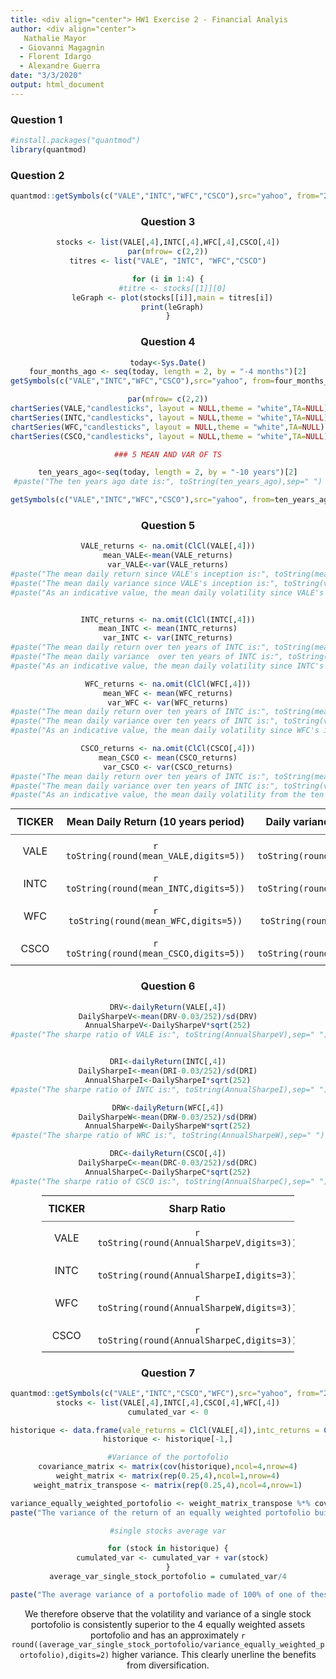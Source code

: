 ```yaml
---
title: <div align="center"> HW1 Exercise 2 - Financial Analyis 
author: <div align="center"> 
   Nathalie Mayor
  - Giovanni Magagnin
  - Florent Idargo
  - Alexandre Guerra
date: "3/3/2020"
output: html_document
---
```


### Question 1
```r
#install.packages("quantmod")
library(quantmod)
```
### Question 2

```r
quantmod::getSymbols(c("VALE","INTC","WFC","CSCO"),src="yahoo", from="2019-01-01")
```

<div align="center">

### Question 3

```r
stocks <- list(VALE[,4],INTC[,4],WFC[,4],CSCO[,4])
par(mfrow= c(2,2))
titres <- list("VALE", "INTC", "WFC","CSCO")

for (i in 1:4) {
  #titre <- stocks[[1]][0]
  leGraph <- plot(stocks[[i]],main = titres[i])
  print(leGraph)
}


```




### Question 4
```r

today<-Sys.Date()
four_months_ago <- seq(today, length = 2, by = "-4 months")[2]
getSymbols(c("VALE","INTC","WFC","CSCO"),src="yahoo", from=four_months_ago)
```

```r

par(mfrow= c(2,2))
chartSeries(VALE,"candlesticks", layout = NULL,theme = "white",TA=NULL)
chartSeries(INTC,"candlesticks", layout = NULL,theme = "white",TA=NULL)
chartSeries(WFC,"candlesticks", layout = NULL,theme = "white",TA=NULL)
chartSeries(CSCO,"candlesticks", layout = NULL,theme = "white",TA=NULL)


```


```r
### 5 MEAN AND VAR OF TS

ten_years_ago<-seq(today, length = 2, by = "-10 years")[2]
#paste("The ten years ago date is:", toString(ten_years_ago),sep=" ")
```

```r
getSymbols(c("VALE","INTC","WFC","CSCO"),src="yahoo", from=ten_years_ago)
```
### Question 5

```r

VALE_returns <- na.omit(ClCl(VALE[,4]))
mean_VALE<-mean(VALE_returns)
var_VALE<-var(VALE_returns)
#paste("The mean daily return since VALE's inception is:", toString(mean_VALE),sep=" ")
#paste("The mean daily variance since VALE's inception is:", toString(var_VALE),sep=" ")
#paste("As an indicative value, the mean daily volatility since VALE's inception is:", toString(sqrt(var_VALE)))


INTC_returns <- na.omit(ClCl(INTC[,4]))
mean_INTC <- mean(INTC_returns)
var_INTC <- var(INTC_returns)
#paste("The mean daily return over ten years of INTC is:", toString(mean_INTC),sep=" ")
#paste("The mean daily variance  over ten years of INTC is:", toString(var_INTC),sep=" ")
#paste("As an indicative value, the mean daily volatility since INTC's inception is:", toString(sqrt(var_INTC)))

WFC_returns <- na.omit(ClCl(WFC[,4]))
mean_WFC <- mean(WFC_returns)
var_WFC <- var(WFC_returns)
#paste("The mean daily return over ten years of INTC is:", toString(mean_WFC),sep=" ")
#paste("The mean daily variance over ten years of INTC is:", toString(var_WFC),sep=" ")
#paste("As an indicative value, the mean daily volatility since WFC's inception is:", toString(sqrt(var_WFC)))

CSCO_returns <- na.omit(ClCl(CSCO[,4]))
mean_CSCO <- mean(CSCO_returns)
var_CSCO <- var(CSCO_returns)
#paste("The mean daily return over ten years of INTC is:", toString(mean_CSCO),sep=" ")
#paste("The mean daily variance over ten years of INTC is:", toString(var_CSCO),sep=" ")
#paste("As an indicative value, the mean daily volatility from the ten past years of CSCO is:", toString(sqrt(var_CSCO)))
```
<style>
#Mean_Var {
  margin: 14px 0;
}
#Mean_Var tr th,#Mean_Var tr td{
  padding:10px;
  text-align: center;
}
#Mean_Var tr th {
  border-bottom: 1px solid rgba(20,20,20,0.7);
}
</style>

<table id="Mean_Var">
  <tr>
    <th> TICKER </th>
    <th> Mean Daily Return (10 years period) </th>
    <th> Daily variance (10 years period) </th>
    <th> Daily volatility (10 years period) </th>
  </tr>
  <tr>
    <td> VALE </td>
    <td> `r toString(round(mean_VALE,digits=5))`  </td>
    <td> `r toString(round(var_VALE,digits=5))` </td>
    <td> `r toString(round(sqrt(var_VALE),digits=5))` </td>
  </tr>
  <tr>
    <td> INTC </td>
    <td> `r toString(round(mean_INTC,digits=5))`  </td>
    <td> `r toString(round(var_INTC,digits=5))` </td>
    <td> `r toString(round(sqrt(var_INTC),digits=5))` </td>
  </tr>
  <tr>
    <td> WFC </td>
    <td> `r toString(round(mean_WFC,digits=5))`  </td>
    <td> `r toString(round(var_WFC,digits=5))` </td>
    <td> `r toString(round(sqrt(var_WFC),digits=5))` </td>
  </tr>
  <tr>
    <td> CSCO </td>
    <td> `r toString(round(mean_CSCO,digits=5))`  </td>
    <td> `r toString(round(var_CSCO,digits=5))` </td>
    <td> `r toString(round(sqrt(var_CSCO),digits=5))` </td>
  </tr>

</table>

### Question 6

```r

DRV<-dailyReturn(VALE[,4])
DailySharpeV<-mean(DRV-0.03/252)/sd(DRV)
AnnualSharpeV<-DailySharpeV*sqrt(252)
#paste("The sharpe ratio of VALE is:", toString(AnnualSharpeV),sep=" ")


DRI<-dailyReturn(INTC[,4])
DailySharpeI<-mean(DRI-0.03/252)/sd(DRI)
AnnualSharpeI<-DailySharpeI*sqrt(252)
#paste("The sharpe ratio of INTC is:", toString(AnnualSharpeI),sep=" ")

DRW<-dailyReturn(WFC[,4])
DailySharpeW<-mean(DRW-0.03/252)/sd(DRW)
AnnualSharpeW<-DailySharpeW*sqrt(252)
#paste("The sharpe ratio of WRC is:", toString(AnnualSharpeW),sep=" ")

DRC<-dailyReturn(CSCO[,4])
DailySharpeC<-mean(DRC-0.03/252)/sd(DRC)
AnnualSharpeC<-DailySharpeC*sqrt(252)
#paste("The sharpe ratio of CSCO is:", toString(AnnualSharpeC),sep=" ")

```
<style>
#Sharp {
  margin: 14px 0;
  width: 80%;
  
  
}
#Sharp tr th,#Sharp tr td{
  padding:10px;
  text-align:center;
}
#Sharp tr th {
  border-bottom: 1px solid rgba(20,20,20,0.7);
  
}
</style>
<center>
<table id="Sharp">
  <tr>
    <th >TICKER</th>
    <th >Sharp Ratio</th>
  </tr>
  <tr>
    <td>VALE</td>
    <td>`r toString(round(AnnualSharpeV,digits=3))`</td>
  </tr>
  <tr>
    <td>INTC</td>
    <td>`r toString(round(AnnualSharpeI,digits=3))`</td>
  </tr>
  <tr>
    <td>WFC</td>
    <td>`r toString(round(AnnualSharpeW,digits=3))`</td>
  </tr>
  <tr>
    <td>CSCO</td>
    <td>`r toString(round(AnnualSharpeC,digits=3))`</td>
  </tr>
</table>
</center>
      
   
### Question 7
```r
quantmod::getSymbols(c("VALE","INTC","CSCO","WFC"),src="yahoo", from="2010-01-01")
stocks <- list(VALE[,4],INTC[,4],CSCO[,4],WFC[,4])
cumulated_var <- 0

historique <- data.frame(vale_returns = ClCl(VALE[,4]),intc_returns = ClCl(INTC[,4]),csco_returns = ClCl(CSCO[,4]),wfc_returns = ClCl(WFC[,4]))
historique <- historique[-1,]

#Variance of the portofolio
covariance_matrix <- matrix(cov(historique),ncol=4,nrow=4)
weight_matrix <- matrix(rep(0.25,4),ncol=1,nrow=4)
weight_matrix_transpose <- matrix(rep(0.25,4),ncol=4,nrow=1)

variance_equally_weighted_portofolio <- weight_matrix_transpose %*% covariance_matrix %*% weight_matrix
paste("The variance of the return of an equally weighted portofolio built of these four stocks is:", toString(round(variance_equally_weighted_portofolio,digits=6)), "and the volatility is:", toString(round(sqrt(variance_equally_weighted_portofolio),digit=5)), sep=" ")

#single stocks average var

for (stock in historique) {
  cumulated_var <- cumulated_var + var(stock)
}
average_var_single_stock_portofolio = cumulated_var/4

paste("The average variance of a portofolio made of 100% of one of these stocks is:", toString(round((cumulated_var/4),digits=5)), "and its average volatility would therefore be:",toString(round(sqrt((cumulated_var/4)),digits=5)))
```
We therefore observe that the volatility and variance of a single stock portofolio is consistently superior to the 4 equally weighted assets portofolio and has an approximately `r round((average_var_single_stock_portofolio/variance_equally_weighted_portofolio),digits=2)` higher variance. This clearly unerline the benefits from diversification.







